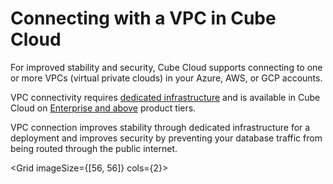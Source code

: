 # Connecting with a VPC in Cube Cloud

For improved stability and security, Cube Cloud supports connecting to one or
more VPCs (virtual private clouds) in your Azure, AWS, or GCP accounts.

<SuccessBox>

VPC connectivity requires [dedicated infrastructure][ref-dedicated-infra]
and is available in Cube Cloud on
[Enterprise and above](https://cube.dev/pricing) product tiers.

</SuccessBox>

VPC connection improves stability through dedicated infrastructure for a
deployment and improves security by preventing your database traffic from being
routed through the public internet.

<Grid imageSize={[56, 56]} cols={2}>
  <GridItem
    url="vpc/aws"
    imageUrl="https://static.cube.dev/icons/aws.svg"
    title="Amazon Web Services"
  />
  <GridItem
    url="vpc/gcp"
    imageUrl="https://static.cube.dev/icons/google-cloud.svg"
    title="Google Cloud Platform"
  />
  <GridItem
    url="vpc/azure"
    imageUrl="https://static.cube.dev/icons/azure.svg"
    title="Microsoft Azure"
  />
</Grid>


[ref-dedicated-infra]: /product/deployment/cloud/infrastructure#dedicated-infrastructure
